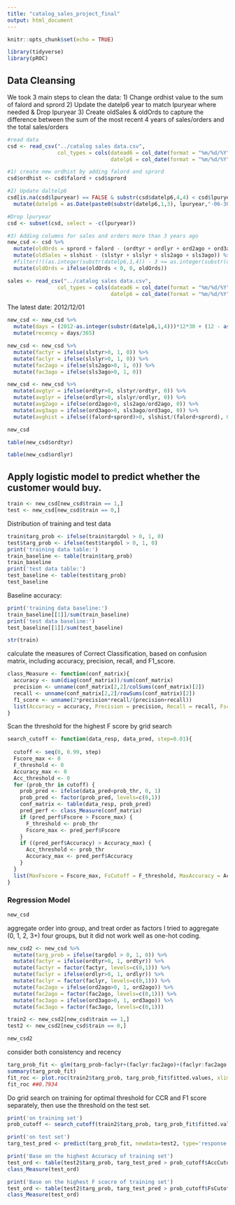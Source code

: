 ```yaml
---
title: "catalog_sales_project_final"
output: html_document
---
```


```r
knitr::opts_chunk$set(echo = TRUE)
```

```r
library(tidyverse)
library(pROC)
```


## Data Cleansing
We took 3 main steps to clean the data:
1) Change ordhist value to the sum of falord and sprord
2) Update the datelp6 year to match lpuryear where needed & Drop lpuryear
3) Create oldSales & oldOrds to capture the difference between the sum of the most recent 4 years of sales/orders and the total sales/orders

```r
#read data
csd <- read_csv("../catalog sales data.csv", 
                col_types = cols(datead6 = col_date(format = "%m/%d/%Y"), 
                                 datelp6 = col_date(format = "%m/%d/%Y")))

#1) create new ordhist by adding falord and sprord
csd$ordhist <- csd$falord + csd$sprord

#2) Update daltelp6
csd[is.na(csd$lpuryear) == FALSE & substr(csd$datelp6,4,4) < csd$lpuryear & as.numeric(paste0(substr(csd$datelp6,3,3),csd$lpuryear)) < 13,] <- csd %>% filter(is.na(lpuryear) == FALSE & substr(datelp6,4,4) < lpuryear & as.numeric(paste0(substr(datelp6,3,3),lpuryear)) < 13) %>%
  mutate(datelp6 = as.Date(paste0(substr(datelp6,1,3), lpuryear,"-06-30")))

#Drop lpuryear
csd <- subset(csd, select = -c(lpuryear))
```

```r
#3) Adding columns for sales and orders more than 3 years ago
new_csd <- csd %>%
  mutate(oldOrds = sprord + falord - (ordtyr + ordlyr + ord2ago + ord3ago)) %>%
  mutate(oldSales = slshist - (slstyr + slslyr + sls2ago + sls3ago)) %>%
  #filter(!((as.integer(substr(datelp6,1,4)) - 3 <= as.integer(substr(datead6,1,4))) & (oldOrds != 0) & (oldSales !=0))) %>%
  mutate(oldOrds = ifelse(oldOrds < 0, 0, oldOrds))
```

```r
sales <- read_csv("../catalog sales data.csv", 
                col_types = cols(datead6 = col_date(format = "%m/%d/%Y"), 
                                 datelp6 = col_date(format = "%m/%d/%Y")))
```

The latest date: 2012/12/01
```r
new_csd <- new_csd %>%
  mutate(days = (2012-as.integer(substr(datelp6,1,4)))*12*30 + (12 - as.integer(substr(datelp6,6,7)))*30 + (1-as.integer(substr(datelp6,9,10)))) %>%
  mutate(recency = days/365)
```

```r
new_csd <- new_csd %>%
  mutate(factyr = ifelse(slstyr>0, 1, 0)) %>%
  mutate(faclyr = ifelse(slslyr>0, 1, 0)) %>%
  mutate(fac2ago = ifelse(sls2ago>0, 1, 0)) %>%
  mutate(fac3ago = ifelse(sls3ago>0, 1, 0))
```

```r
new_csd <- new_csd %>%
  mutate(avgtyr = ifelse(ordtyr>0, slstyr/ordtyr, 0)) %>%
  mutate(avglyr = ifelse(ordlyr>0, slslyr/ordlyr, 0)) %>%
  mutate(avg2ago = ifelse(ord2ago>0, sls2ago/ord2ago, 0)) %>%
  mutate(avg3ago = ifelse(ord3ago>0, sls3ago/ord3ago, 0)) %>%
  mutate(avghist = ifelse((falord+sprord)>0, slshist/(falord+sprord), 0))
```


```r
new_csd
```

```r
table(new_csd$ordtyr)
```

```r
table(new_csd$ordlyr)
```


## Apply logistic model to predict whether the customer would buy.

```r
train <- new_csd[new_csd$train == 1,]
test <- new_csd[new_csd$train == 0,]
```

Distribution of training and test data
```r
train$targ_prob <- ifelse(train$targdol > 0, 1, 0)
test$targ_prob <- ifelse(test$targdol > 0, 1, 0)
print('training data table:')
train_baseline <- table(train$targ_prob)
train_baseline
print('test data table:')
test_baseline <- table(test$targ_prob)
test_baseline
```

Baseline accuracy:
```r
print('training data baseline:')
train_baseline[[1]]/sum(train_baseline)
print('test data baseline:')
test_baseline[[1]]/sum(test_baseline)
```

```r
str(train)
```

calculate the measures of Correct Classification, based on confusion matrix, including accuracy, precision, recall, and F1_score.
```r
class_Measure <- function(conf_matrix){
  accuracy <- sum(diag(conf_matrix))/sum(conf_matrix)
  precision <- unname(conf_matrix[2,2]/colSums(conf_matrix)[2])
  recall <- unname(conf_matrix[2,2]/rowSums(conf_matrix)[2])
  f1_score <- unname(2*precision*recall/(precision+recall))
  list(Accuracy = accuracy, Precision = precision, Recall = recall, Fscore = f1_score)
}
```

Scan the threshold for the highest F score by grid search
```r
search_cutoff <- function(data_resp, data_pred, step=0.01){
  
  cutoff <- seq(0, 0.99, step)
  Fscore_max <- 0
  F_threshold <- 0
  Accuracy_max <- 0
  Acc_threshold <- 0
  for (prob_thr in cutoff) {
    prob_pred <- ifelse(data_pred<prob_thr, 0, 1)
    prob_pred <- factor(prob_pred, levels=c(0,1))
    conf_matrix <- table(data_resp, prob_pred)
    pred_perf <- class_Measure(conf_matrix)
    if (pred_perf$Fscore > Fscore_max) {
      F_threshold <- prob_thr
      Fscore_max <- pred_perf$Fscore
    }
    if ((pred_perf$Accuracy) > Accuracy_max) {
      Acc_threshold <- prob_thr
      Accuracy_max <- pred_perf$Accuracy
    }
  }
  list(MaxFscore = Fscore_max, FsCutoff = F_threshold, MaxAccuracy = Accuracy_max, AccCutoff = Acc_threshold)
}
```


### Regression Model

```r
new_csd
```

aggregate order into group, and treat order as factors
I tried to aggregate (0, 1, 2, 3+) four groups, but it did not work well as one-hot coding.

```r
new_csd2 <- new_csd %>%
  mutate(targ_prob = ifelse(targdol > 0, 1, 0)) %>%
  mutate(factyr = ifelse(ordtyr>0, 1, ordtyr)) %>%
  mutate(factyr = factor(factyr, levels=c(0,1))) %>%
  mutate(faclyr = ifelse(ordlyr>0, 1, ordlyr)) %>%
  mutate(faclyr = factor(faclyr, levels=c(0,1))) %>%
  mutate(fac2ago = ifelse(ord2ago>0, 1, ord2ago)) %>%
  mutate(fac2ago = factor(fac2ago, levels=c(0,1))) %>%
  mutate(fac3ago = ifelse(ord3ago>0, 1, ord3ago)) %>%
  mutate(fac3ago = factor(fac3ago, levels=c(0,1)))

train2 <- new_csd2[new_csd$train == 1,]
test2 <- new_csd2[new_csd$train == 0,]
```

```r
new_csd2
```

consider both consistency and recency

```r
targ_prob_fit <- glm(targ_prob~faclyr+(faclyr:fac2ago)+(faclyr:fac2ago:fac3ago)+slshist+falord+sprord+recency, data=train2, family=binomial)
summary(targ_prob_fit)
fit_roc <- plot.roc(train2$targ_prob, targ_prob_fit$fitted.values, xlim=c(1,0), xlab='1-Specificity')
fit_roc ##0.7934
```

Do grid search on training for optimal threshold for CCR and F1 score separately,
then use the threshold on the test set.
```r
print('on training set')
prob_cutoff <- search_cutoff(train2$targ_prob, targ_prob_fit$fitted.values)

print('on test set')
targ_test_pred <- predict(targ_prob_fit, newdata=test2, type='response')

print('Base on the highest Accuracy of training set')
test_ord <- table(test2$targ_prob, targ_test_pred > prob_cutoff$AccCutoff)
class_Measure(test_ord)

print('Base on the highest F scocre of training set')
test_ord <- table(test2$targ_prob, targ_test_pred > prob_cutoff$FsCutoff)
class_Measure(test_ord)
```

